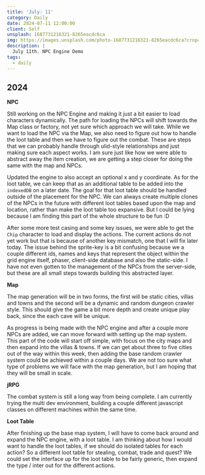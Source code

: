 ```yaml
---
title: 'July: 11'
category: Daily
date: 2024-07-11 12:00:00
client: Self
unsplash: 1687731216321-8265eacdc6ca
img: https://images.unsplash.com/photo-1687731216321-8265eacdc6ca?crop=entropy&cs=srgb&fm=jpg&ixid=MnwzNjM5Nzd8MHwxfHJhbmRvbXx8fHx8fHx8fDE2ODE3NDg2ODY&ixlib=rb-4.0.3&q=85
description: |
  July 11th. NPC Engine Demo
tags:
  - daily
---
```



## 2024

**NPC**

Still working on the NPC Engine and making it just a bit easier to load characters dynamically.
The path for loading the NPCs will shift towards the Map class or factory, not yet sure which approach we will take.
While we want to load the NPC via the Map, we also need to figure out how to handle the loot table and then we have to figure out the combat.
These are steps that we can probably handle through ulid-style relationships and just making sure each aspect works.
I am sure just like how we were able to abstract away the item creation, we are getting a step closer for doing the same with the map and NPCs.

Updated the engine to also accept an optional x and y coordinate.
As for the loot table, we can keep that as an additional table to be added into the `indexedDB` on a later date.
The goal for that loot table should be handled outside of the placement for the NPC.
We can always create multiple clones of the NPCs in the future with different loot tables based upon the map and location, rather than make the loot table too expansive.
But I could be lying because I am finding this part of the whole structure to be fun :D

After some more test casing and some key issues, we were able to get the `Chip` character to load and display the actions.
The current actions do not yet work but that is because of another key mismatch, one that I will fix later today.
The issue behind the sprite-key is a bit confusing because we a couple different ids, names and keys that represent the object within the grid engine itself, phaser, client-side database and also the static-side.
I have not even gotten to the management of the NPCs from the server-side, but these are all small steps towards building this abstracted layer.

**Map**

The map generation will be in two forms, the first will be static cities, villas and towns and the second will be a dynamic and random dungeon crawler style.
This should give the game a bit more depth and create unique play back, since the each cave will be unique.

As progress is being made with the NPC engine and after a couple more NPCs are added, we can move forward with setting up the map system.
This part of the code will start off simple, with focus on the city maps and then expand into the villas & towns.
If we can get about three to five cities out of the way within this week, then adding the base random crawler system could be achieved within a couple days.
We are not too sure what type of problems we will face with the map generation, but I am hoping that they will be small in scale. 

**jRPG**

The combat system is still a long way from being complete.
I am currently trying the multi dev environment, building a couple different javascript classes on different machines within the same time.

**Loot Table**

After finishing up the base map system, I will have to come back around and expand the NPC engine, with a loot table.
I am thinking about how I would want to handle the loot tables, if we should do isolated tables for each action?
So a different loot table for stealing, combat, trade and quest?
We could set the interface up for the loot table to be fairly generic, then expand the type / inter out for the different actions.